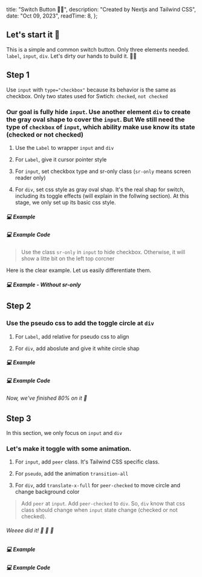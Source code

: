 
  title: "Switch Button 👩‍💻",
  description: "Created by Nextjs and Tailwind CSS",
  date: "Oct 09, 2023",
  readTime: 8,
};


## Let's start it 🚀

This is a simple and common switch button. Only three elements needed. `label`, `input`, `div`. Let's dirty our hands to build it. 🐱‍💻

<Switch />

## Step 1

Use `input` with `type="checkbox"` because its behavior is the same as checkbox.
Only two states used for Swtich: `checked`, `not checked`

### Our goal is fully hide `input`. Use another element `div` to create the gray oval shape to cover the `input`. But We still need the type of `checkbox` of `input`, which ability make use know its state (checked or not checked)

1. Use the `Label` to wrapper `input` and `div`

2. For `Label`, give it cursor pointer style

3. For `input`, set checkbox type and sr-only class (`sr-only` means screen reader only)

4. For `div`, set css style as gray oval shap. It's the real shap for switch, including its toggle effects (will explain in the follwing section). At this stage, we only set up its basic css style.

##### 💻 Example

<Switch11 />

##### 💻 Example Code

<CodeBlock language="html" code={rawSwitch11} />

> Use the class `sr-only` in `input` to hide checkbox. Otherwise, it will show a litte bit on the left top corcner

Here is the clear example. Let us easily differentiate them.

##### 💻 Example - Without sr-only

<Switch12 />

## Step 2

### Use the pseudo css to add the toggle circle at `div`

1. For `Label`, add relative for pseudo css to align

2. For `div`, add aboslute and give it white circle shap

##### 💻 Example

<Switch21 />

##### 💻 Example Code

<CodeBlock language="html" code={rawSwitch21} />

###### Now, we've finished 80% on it 🙌

## Step 3

In this section, we only focus on `input` and `div`

### Let's make it toggle with some animation.

1. For `input`, add `peer` class. It's Tailwind CSS specific class.

2. For `pseudo`, add the animation `transition-all`

3. For `div`, add `translate-x-full` for `peer-checked` to move circle and change background color

> Add `peer` at `input`. Add `peer-checked` to `div`. So, `div` know that css class should change when `input` state change (checked or not checked).

###### Weeee did it! 🎉 🎉 🎉

##### 💻 Example

<Switch />

##### 💻 Example Code

<CodeBlock code={rawSwitch} />
